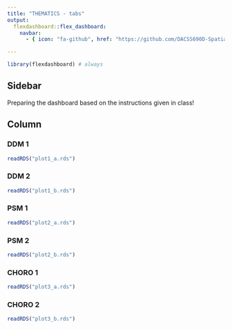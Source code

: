 ```yaml
---
title: "THEMATICS - tabs"
output:
  flexdashboard::flex_dashboard:
    navbar:
      - { icon: "fa-github", href: "https://github.com/DACSS690D-SpatialAnalysis/week3-thematicmaps", align: right }

---
```


```r
library(flexdashboard) # always
```

## Sidebar {.sidebar}


Preparing the dashboard based on the instructions given in class!

## Column {.tabset .tabset-fade}


### DDM 1

```r
readRDS("plot1_a.rds")
```


### DDM 2

```r
readRDS("plot1_b.rds")
```

### PSM 1

```r
readRDS("plot2_a.rds")
```

### PSM 2

```r
readRDS("plot2_b.rds")
```


### CHORO 1

```r
readRDS("plot3_a.rds")
```

### CHORO 2

```r
readRDS("plot3_b.rds")
```

